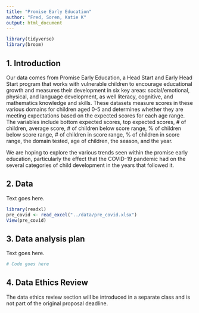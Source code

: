 ```yaml
---
title: "Promise Early Education"
author: "Fred, Soren, Katie K"
output: html_document
---
```


```r
library(tidyverse)
library(broom)
```

## 1. Introduction

Our data comes from Promise Early Education, a Head Start and Early Head Start program that works with vulnerable children to encourage educational growth and measures their development in six key areas: social/emotional, physical, and language development, as well literacy, cognitive, and mathematics knowledge and skills. These datasets measure scores in these various domains for children aged 0-5 and determines whether they are meeting expectations based on the expected scores for each age range. The variables include bottom expected scores, top expected scores, # of children, average score, # of children below score range, % of children below score range, # of children in score range, % of children in score range, the domain tested, age of children, the season, and the year.

We are hoping to explore the various trends seen within the promise early education, particularly the effect that the COVID-19 pandemic had on the several categories of child development in the years that followed it.


## 2. Data

Text goes here.

```r
library(readxl)
pre_covid <- read_excel("../data/pre_covid.xlsx")
View(pre_covid)
```

## 3. Data analysis plan

Text goes here.


```r
# Code goes here
```


## 4. Data Ethics Review

The data ethics review section will be introduced in a separate class and is not part of the original proposal deadline.

